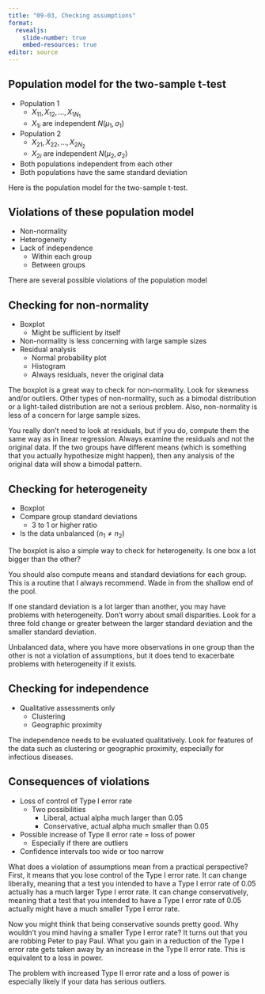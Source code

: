 ```yaml
---
title: "09-03, Checking assumptions"
format: 
  revealjs:
    slide-number: true
    embed-resources: true
editor: source
---
```


## Population model for the two-sample t-test

-   Population 1
    -   $X_{11},X_{12},...,X_{1N_1}$
    -   $X_{1i}$ are independent $N(\mu_1,\sigma_1)$
-   Population 2
    -   $X_{21},X_{22},...,X_{2N_2}$
    -   $X_{2i}$ are independent $N(\mu_2,\sigma_2)$
-   Both populations independent from each other
-   Both populations have the same standard deviation

:::notes
Here is the population model for the two-sample t-test. 
:::

## Violations of these population model

-   Non-normality
-   Heterogeneity
-   Lack of independence
    -   Within each group
    -   Between groups
    
:::notes
There are several possible violations of the population model
:::
    
## Checking for non-normality

-   Boxplot
    -   Might be sufficient by itself
-   Non-normality is less concerning with large sample sizes
-   Residual analysis
    -   Normal probability plot
    -   Histogram
    -   Always residuals, never the original data

:::notes
The boxplot is a great way to check for non-normality. Look for skewness and/or outliers. Other types of non-normality, such as a bimodal distribution or a light-tailed distribution are not a serious problem. Also, non-normality is less of a concern for large sample sizes.

You really don't need to look at residuals, but if you do, compute them the same way as in linear regression. Always examine the residuals and not the original data. If the two groups have different means (which is something that you actually hypothesize might happen), then any analysis of the original data will show a bimodal pattern.
:::

## Checking for heterogeneity

-   Boxplot
-   Compare group standard deviations
    -   3 to 1 or higher ratio
-   Is the data unbalanced ($n_1 \ne n_2$)
    
:::notes
The boxplot is also a simple way to check for heterogeneity. Is one box a lot bigger than the other?

You should also compute means and standard deviations for each group. This is a routine that I always recommend. Wade in from the shallow end of the pool. 

If one standard deviation is a lot larger than another, you may have problems with heterogeneity. Don't worry about small disparities. Look for a three fold change or greater between the larger standard deviation and the smaller standard deviation.

Unbalanced data, where you have more observations in one group than the other is not a violation of assumptions, but it does tend to exacerbate problems with heterogeneity if it exists.
:::
    
## Checking for independence

-   Qualitative assessments only
    -   Clustering
    -   Geographic proximity


:::notes
The independence needs to be evaluated qualitatively. Look for features of the data such as clustering or geographic proximity, especially for infectious diseases.
:::
  
## Consequences of violations

-   Loss of control of Type I error rate
    -   Two possibilities
        -   Liberal, actual alpha much larger than 0.05
        -   Conservative, actual alpha much smaller than 0.05
-   Possible increase of Type II error rate = loss of power
    -   Especially if there are outliers
-   Confidence intervals too wide or too narrow

:::notes
What does a violation of assumptions mean from a practical perspective? First, it means that you lose control of the Type I error rate. It can change liberally, meaning that a test you intended to have a Type I error rate of 0.05 actually has a much larger Type I error rate. It can change conservatively, meaning that a test that you intended to have a Type I error rate of 0.05 actually might have a much smaller Type I error rate. 

Now you might think that being conservative sounds pretty good. Why wouldn't you mind having a smaller Type I error rate? It turns out that you are robbing Peter to pay Paul. What you gain in a reduction of the Type I error rate gets taken away by an increase in the Type II error rate. This is equivalent to a loss in power.

The problem with increased Type II error rate and a loss of power is especially likely if your data has serious outliers.
:::